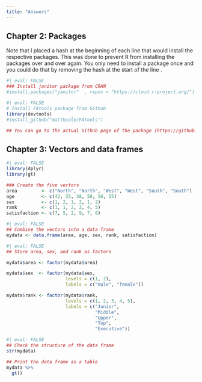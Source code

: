 ```yaml
---
title: "Answers"
---
```


## Chapter 2: Packages

Note that I placed a hash at the beginning of each line that would install the respective packages. This was done to prevent R from installing the packages over and over again. You only need to install a package once and you could do that by removing the hash at the start of the line
.
```r
#| eval: FALSE
### Install janitor package from CRAN
#install.packages("janitor"  , repos = "https://cloud.r-project.org/")

#| eval: FALSE
# Install FAtools package from Github
library(devtools)
#install_github("mattkcole/FAtools")

## You can go to the actual Github page of the package (https://github.com/xmc2/FAtools) and scroll down to the "Read me". Package developers will usually have download instructions in this section, which you can copy and paste in an Rstudio script window.
```

## Chapter 3: Vectors and data frames

```r
#| eval: FALSE
library(dplyr)
library(gt)

### Create the five vectors
area         <- c("North", "North", "West", "West", "South", "South")
age          <- c(42, 35, 38, 50, 56, 55)
sex          <- c(1, 2, 1, 2, 1, 2)
rank         <- c(1, 1, 2, 3, 4, 5)
satisfaction <- c(7, 5, 2, 9, 7, 6)
```

```r
#| eval: FALSE
## Combine the vectors into a data frame
mydata <- data.frame(area, age, sex, rank, satisfaction)
```

```r
#| eval: FALSE
## Store area, sex, and rank as factors

mydata$area <- factor(mydata$area)

mydata$sex  <- factor(mydata$sex,
                      levels = c(1, 2),
                      labels = c("male", "female"))

mydata$rank <- factor(mydata$rank,
                      levels = c(1, 2, 3, 4, 5),
                      labels = c("Junior",
                                 "Middle",
                                 "Upper",
                                 "Top",
                                 "Executive"))
```

```r
#| eval: FALSE
## Check the structure of the data frame
str(mydata)

## Print the data frame as a table
mydata %>% 
  gt()
```

